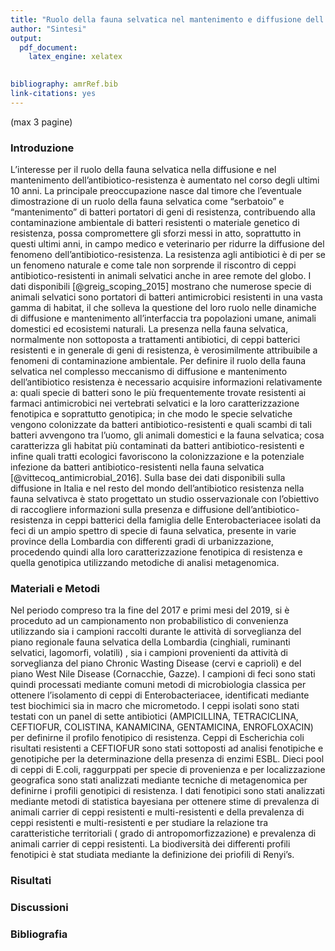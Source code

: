 ```yaml
---
title: "Ruolo della fauna selvatica nel mantenimento e diffusione dell'Antibiotico-Resistenza (PRC 2016020) "
author: "Sintesi"
output:
  pdf_document:
    latex_engine: xelatex
    

bibliography: amrRef.bib
link-citations: yes
---
```


(max 3 pagine)

### Introduzione

L'interesse per il ruolo della fauna selvatica nella diffusione e nel mantenimento dell'antibiotico-resistenza è aumentato nel corso degli ultimi 10 anni.  La principale preoccupazione nasce dal timore che l'eventuale dimostrazione di un ruolo della fauna selvatica come "serbatoio" e "mantenimento" di batteri portatori di geni di resistenza, contribuendo alla contaminazione ambientale di batteri resistenti o materiale genetico di resistenza, possa compromettere gli sforzi messi in atto, soprattutto in questi ultimi anni, in campo medico e veterinario per ridurre la diffusione del fenomeno dell'antibiotico-resistenza. La resistenza agli antibiotici è di per se un fenomeno naturale e come tale non sorprende il riscontro di ceppi antibiotico-resistenti in animali selvatici anche in aree remote del globo. I dati disponibili [@greig_scoping_2015] mostrano che numerose specie di animali selvatici sono portatori di  batteri antimicrobici resistenti  in una vasta gamma di habitat, il che solleva la questione del loro ruolo nelle dinamiche di diffusione e mantenimento all'interfaccia tra popolazioni umane, animali domestici ed ecosistemi naturali. La presenza nella fauna selvatica, normalmente non sottoposta a trattamenti antibiotici, di ceppi batterici resistenti e in generale di geni di resistenza, è verosimilmente attribuibile a fenomeni di contaminazione ambientale. 
Per definire il ruolo della fauna selvatica nel complesso meccanismo di diffusione e mantenimento dell'antibiotico resistenza è necessario acquisire informazioni relativamente a: quali specie di batteri sono le più frequentemente trovate resistenti ai farmaci antimicrobici nei vertebrati selvatici e la loro caratterizzazione fenotipica e soprattutto genotipica;  in che modo le specie selvatiche vengono colonizzate da batteri antibiotico-resistenti e quali scambi di tali batteri avvengono tra l'uomo, gli animali domestici e la fauna selvatica;  cosa caratterizza gli habitat più contaminati da batteri antibiotico-resistenti e infine quali tratti ecologici favoriscono la colonizzazione e la potenziale infezione da batteri antibiotico-resistenti nella fauna selvatica [@vittecoq_antimicrobial_2016]. Sulla base dei dati disponibili sulla diffusione in Italia e nel resto del mondo dell'antibiotico resistenza nella fauna selvativca è stato progettato un studio osservazionale con l'obiettivo  di raccogliere informazioni sulla presenza e diffusione dell'antibiotico-resistenza in ceppi batterici della famiglia delle Enterobacteriacee isolati da feci di un ampio spettro di specie di fauna selvatica, presente in varie province della Lombardia con differenti gradi di urbanizzazione, procedendo quindi alla loro caratterizzazione fenotipica  di resistenza e quella genotipica utilizzando metodiche di analisi metagenomica. 

### Materiali e Metodi

Nel periodo compreso tra la fine del 2017 e primi mesi del 2019, si è proceduto ad un campionamento non probabilistico di convenienza utilizzando sia i campioni raccolti durante le attività di sorveglianza del piano regionale fauna selvatica della Lombardia (cinghiali, ruminanti selvatici, lagomorfi, volatili) , sia i campioni provenienti da attività di sorveglianza del piano Chronic Wasting Disease (cervi e caprioli) e del piano West Nile Disease (Cornacchie, Gazze). I campioni di feci sono stati quindi processati mediante comuni metodi di microbiologia classica per ottenere l'isolamento di ceppi di Enterobacteriacee, identificati mediante test biochimici sia in macro che micrometodo. I ceppi isolati sono stati testati con un panel di sette antibiotici (AMPICILLINA, TETRACICLINA, CEFTIOFUR, COLISTINA, KANAMICINA, GENTAMICINA, ENROFLOXACIN) per definirne il profilo fenotipico di resistenza. Ceppi di Escherichia coli risultati resistenti a CEFTIOFUR sono stati sottoposti ad analisi fenotipiche e genotipiche per la determinazione della presenza di enzimi ESBL. Dieci pool di ceppi di E.coli, raggurppati per specie di provenienza e per localizzazione geografica sono stati analizzati mediante tecniche di metagenomica per definirne i profili genotipici di resistenza. I dati fenotipici sono stati analizzati mediante metodi di statistica bayesiana per ottenere stime di prevalenza di animali carrier di ceppi resistenti e multi-resistenti e della prevalenza di ceppi resistenti e multi-resistenti e per studiare la relazione tra caratteristiche territoriali ( grado di antropomorfizzazione) e prevalenza di animali carrier di ceppi resistenti. La biodiversità dei differenti profili fenotipici è stat studiata mediante la definizione dei priofili di Renyi's. 


### Risultati
### Discussioni
### Bibliografia
